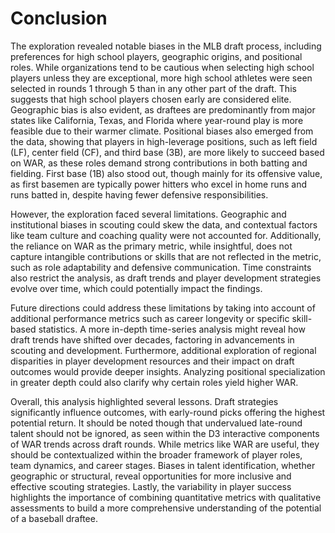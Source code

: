 # Conclusion

The exploration revealed notable biases in the MLB draft process, including preferences for high school players, geographic origins, and positional roles. While organizations tend to be cautious when selecting high school players unless they are exceptional, more high school athletes were seen selected in rounds 1 through 5 than in any other part of the draft. This suggests that high school players chosen early are considered elite. Geographic bias is also evident, as draftees are predominantly from major states like California, Texas, and Florida where year-round play is more feasible due to their warmer climate. Positional biases also emerged from the data, showing that players in high-leverage positions, such as left field (LF), center field (CF), and third base (3B), are more likely to succeed based on WAR, as these roles demand strong contributions in both batting and fielding. First base (1B) also stood out, though mainly for its offensive value, as first basemen are typically power hitters who excel in home runs and runs batted in, despite having fewer defensive responsibilities.

However, the exploration faced several limitations. Geographic and institutional biases in scouting could skew the data, and contextual factors like team culture and coaching quality were not accounted for. Additionally, the reliance on WAR as the primary metric, while insightful, does not capture intangible contributions or skills that are not reflected in the metric, such as role adaptability and defensive communication. Time constraints also restrict the analysis, as draft trends and player development strategies evolve over time, which could potentially impact the findings.

Future directions could address these limitations by taking into account of additional performance metrics such as career longevity or specific skill-based statistics. A more in-depth time-series analysis might reveal how draft trends have shifted over decades, factoring in advancements in scouting and development. Furthermore, additional exploration of regional disparities in player development resources and their impact on draft outcomes would provide deeper insights. Analyzing positional specialization in greater depth could also clarify why certain roles yield higher WAR.

Overall, this analysis highlighted several lessons. Draft strategies significantly influence outcomes, with early-round picks offering the highest potential return. It should be noted though that undervalued late-round talent should not be ignored, as seen within the D3 interactive components of WAR trends across draft rounds. While metrics like WAR are useful, they should be contextualized within the broader framework of player roles, team dynamics, and career stages. Biases in talent identification, whether geographic or structural, reveal opportunities for more inclusive and effective scouting strategies. Lastly, the variability in player success highlights the importance of combining quantitative metrics with qualitative assessments to build a more comprehensive understanding of the potential of a baseball draftee.
